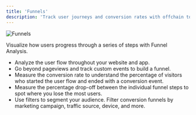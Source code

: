 ```yaml
---
title: 'Funnels'
description: 'Track user journeys and conversion rates with offchain to onchain funnel analytics.'
---
```


<Frame caption="Create a funnel by adding steps to your dapp and measuring the conversion rate at each step.">
	<img src="/images/funnels.png" alt="Funnels" />
</Frame>

Visualize how users progress through a series of steps with Funnel Analysis.

- Analyze the user flow throughout your website and app.
- Go beyond pageviews and track custom events to build a funnel.
- Measure the conversion rate to understand the percentage of visitors who started the user flow and ended with a conversion event.
- Measure the percentage drop-off between the individual funnel steps to spot where you lose the most users.
- Use filters to segment your audience. Filter conversion funnels by marketing campaign, traffic source, device, and more.
 